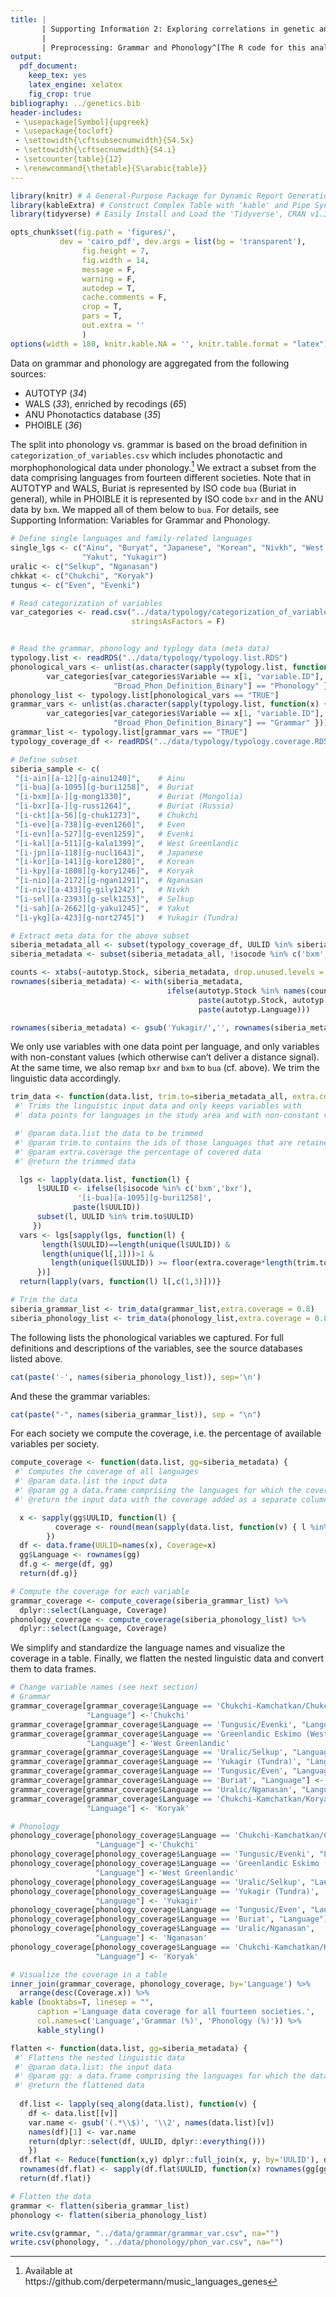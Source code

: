 ```yaml
---
title: |
       | Supporting Information 2: Exploring correlations in genetic and cultural variation across   language families in Northeast Asia 
       |
       | Preprocessing: Grammar and Phonology^[The R code for this analysis was written by Balthasar Bickel, Peter Ranacher, and Damián E. Blasi]
output: 
  pdf_document:
    keep_tex: yes
    latex_engine: xelatex
    fig_crop: true
bibliography: ../genetics.bib
header-includes:
 - \usepackage[Symbol]{upgreek}
 - \usepackage{tocloft}
 - \settowidth{\cftsubsecnumwidth}{S4.5x}
 - \settowidth{\cftsecnumwidth}{S4.i}
 - \setcounter{table}{12}
 - \renewcommand{\thetable}{S\arabic{table}}
---
```



```r
library(knitr) # A General-Purpose Package for Dynamic Report Generation in R
library(kableExtra) # Construct Complex Table with 'kable' and Pipe Syntax, CRAN v1.3.1
library(tidyverse) # Easily Install and Load the 'Tidyverse', CRAN v1.3.0

opts_chunk$set(fig.path = 'figures/',
           dev = 'cairo_pdf', dev.args = list(bg = 'transparent'), 
                fig.height = 7,
                fig.width = 14,
                message = F,
                warning = F,
                autodep = T,
                cache.comments = F,
                crop = T,
                pars = T,
                out.extra = ''
                )
options(width = 180, knitr.kable.NA = '', knitr.table.format = "latex")
```

Data on grammar and phonology are aggregated from the following sources:

- AUTOTYP (*34*)
- WALS (*33*), enriched by recodings (*65*)
- ANU Phonotactics database (*35*)
- PHOIBLE (*36*)

The split into phonology vs. grammar is based on the broad definition in `categorization_of_variables.csv` which includes phonotactic and morphophonological data under phonology.^[Available at  https://github.com/derpetermann/music_languages_genes] We extract a subset from the data comprising languages from fourteen different societies. Note that in AUTOTYP and WALS, Buriat is represented by ISO code `bua` (Buriat in general), while in PHOIBLE  it is represented by ISO code  `bxr` and in the ANU data by `bxm`. We mapped all of them below to `bua`. For details, see Supporting Information: Variables for Grammar and Phonology. 
```r

# Define single languages and family-related languages
single_lgs <- c("Ainu", "Buryat", "Japanese", "Korean", "Nivkh", "West Greenlandic", 
                "Yakut", "Yukagir")
uralic <- c("Selkup", "Nganasan")
chkkat <- c("Chukchi", "Koryak")
tungus <- c("Even", "Evenki")

# Read categorization of variables
var_categories <- read.csv("../data/typology/categorization_of_variables.csv",
                           stringsAsFactors = F)


# Read the grammar, phonology and typlogy data (meta data)
typology.list <- readRDS("../data/typology/typology.list.RDS")
phonological_vars <- unlist(as.character(sapply(typology.list, function(x) {
        var_categories[var_categories$Variable == x[1, "variable.ID"], 
                       "Broad_Phon_Definition_Binary"] == "Phonology" }) ))
phonology_list <- typology.list[phonological_vars == "TRUE"]
grammar_vars <- unlist(as.character(sapply(typology.list, function(x) {
        var_categories[var_categories$Variable == x[1, "variable.ID"], 
                       "Broad_Phon_Definition_Binary"] == "Grammar" })))
grammar_list <- typology.list[grammar_vars == "TRUE"]
typology_coverage_df <- readRDS("../data/typology/typology.coverage.RDS")

# Define subset
siberia_sample <- c(
 "[i-ain][a-12][g-ainu1240]",    # Ainu
 "[i-bua][a-1095][g-buri1258]",  # Buriat
 "[i-bxm][a-][g-mong1330]",      # Buriat (Mongolia)
 "[i-bxr][a-][g-russ1264]",      # Buriat (Russia)
 "[i-ckt][a-56][g-chuk1273]",    # Chukchi
 "[i-eve][a-738][g-even1260]",   # Even
 "[i-evn][a-527][g-even1259]",   # Evenki
 "[i-kal][a-511][g-kala1399]",   # West Greenlandic
 "[i-jpn][a-118][g-nucl1643]",   # Japanese
 "[i-kor][a-141][g-kore1280]",   # Korean
 "[i-kpy][a-1808][g-kory1246]",  # Koryak
 "[i-nio][a-2172][g-ngan1291]",  # Nganasan
 "[i-niv][a-433][g-gily1242]",   # Nivkh
 "[i-sel][a-2393][g-selk1253]",  # Selkup
 "[i-sah][a-2662][g-yaku1245]",  # Yakut
 "[i-ykg][a-423][g-nort2745]")   # Yukagir (Tundra)

# Extract meta data for the above subset
siberia_metadata_all <- subset(typology_coverage_df, UULID %in% siberia_sample)
siberia_metadata <- subset(siberia_metadata_all, !isocode %in% c('bxm','bxr'))

counts <- xtabs(~autotyp.Stock, siberia_metadata, drop.unused.levels = T)
rownames(siberia_metadata) <- with(siberia_metadata,
                                   ifelse(autotyp.Stock %in% names(counts[counts>1]),
                                          paste(autotyp.Stock, autotyp.Language, sep="/"),
                                          paste(autotyp.Language)))

rownames(siberia_metadata) <- gsub('Yukagir/','', rownames(siberia_metadata))
```


We only use variables with one data point per language, and only variables with non-constant values (which otherwise can't deliver a distance signal). At the same time, we also remap `bxr` and `bxm` to `bua` (cf. above). We trim the linguistic data accordingly.

```r

trim_data <- function(data.list, trim.to=siberia_metadata_all, extra.coverage=.8) {
 #' Trims the linguistic input data and only keeps variables with
 #' data points for languages in the study area and with non-constant values

 #' @param data.list the data to be trimmed
 #' @param trim.to contains the ids of those languages that are retained after trimming  
 #' @param extra.coverage the percentage of covered data
 #' @return the trimmed data

  lgs <- lapply(data.list, function(l) {
	  l$UULID <- ifelse(l$isocode %in% c('bxm','bxr'),
	  		   '[i-bua][a-1095][g-buri1258]',
		      paste(l$UULID))
	  subset(l, UULID %in% trim.to$UULID)
	 })
  vars <- lgs[sapply(lgs, function(l) {
	   length(l$UULID)==length(unique(l$UULID)) &
	   length(unique(l[,1]))>1 &
	     length(unique(l$UULID)) >= floor(extra.coverage*length(trim.to$UULID))
	  })]
  return(lapply(vars, function(l) l[,c(1,3)]))}

# Trim the data
siberia_grammar_list <- trim_data(grammar_list,extra.coverage = 0.8)
siberia_phonology_list <- trim_data(phonology_list,extra.coverage = 0.8)
```

The following lists the phonological variables we captured. For full definitions and descriptions of the variables, see the source databases listed above.
```r
cat(paste('-', names(siberia_phonology_list)), sep='\n')
```

And these the grammar variables:

```r
cat(paste("-", names(siberia_grammar_list)), sep = "\n")
```

For each society we compute the coverage, i.e. the percentage of available variables per society.  

```r

compute_coverage <- function(data.list, gg=siberia_metadata) {
 #' Computes the coverage of all languages
 #' @param data.list the input data 
 #' @param gg a data.frame comprising the languages for which the coverage is computed
 #' @return the input data with the coverage added as a separate column

  x <- sapply(gg$UULID, function(l) {
          coverage <- round(mean(sapply(data.list, function(v) { l %in% v$UULID })),2)*100
        })
  df <- data.frame(UULID=names(x), Coverage=x)
  gg$Language <- rownames(gg)
  df.g <- merge(df, gg)
  return(df.g)}

# Compute the coverage for each variable
grammar_coverage <- compute_coverage(siberia_grammar_list) %>% 
  dplyr::select(Language, Coverage)
phonology_coverage <- compute_coverage(siberia_phonology_list) %>% 
  dplyr::select(Language, Coverage)
```

We simplify and standardize the language names and visualize the coverage in a table. Finally, we flatten the nested linguistic data and convert them to data frames. 
```r

# Change variable names (see next section)
# Grammar
grammar_coverage[grammar_coverage$Language == 'Chukchi-Kamchatkan/Chukchi', 
                 "Language"] <-'Chukchi'
grammar_coverage[grammar_coverage$Language == 'Tungusic/Evenki', "Language"] <- 'Evenki'
grammar_coverage[grammar_coverage$Language == 'Greenlandic Eskimo (West)', 
                 "Language"] <-'West Greenlandic'
grammar_coverage[grammar_coverage$Language == 'Uralic/Selkup', "Language"] <- 'Selkup'
grammar_coverage[grammar_coverage$Language == 'Yukagir (Tundra)', "Language"] <- 'Yukagir'
grammar_coverage[grammar_coverage$Language == 'Tungusic/Even', "Language"] <- 'Even'
grammar_coverage[grammar_coverage$Language == 'Buriat', "Language"] <- 'Buryat'
grammar_coverage[grammar_coverage$Language == 'Uralic/Nganasan', "Language"] <- 'Nganasan'
grammar_coverage[grammar_coverage$Language == 'Chukchi-Kamchatkan/Koryak', 
                 "Language"] <- 'Koryak'

# Phonology
phonology_coverage[phonology_coverage$Language == 'Chukchi-Kamchatkan/Chukchi', 
                   "Language"] <-'Chukchi'
phonology_coverage[phonology_coverage$Language == 'Tungusic/Evenki', "Language"] <- 'Evenki'
phonology_coverage[phonology_coverage$Language == 'Greenlandic Eskimo (West)', 
                   "Language"] <-'West Greenlandic'
phonology_coverage[phonology_coverage$Language == 'Uralic/Selkup', "Language"] <- 'Selkup'
phonology_coverage[phonology_coverage$Language == 'Yukagir (Tundra)', 
                   "Language"] <- 'Yukagir'
phonology_coverage[phonology_coverage$Language == 'Tungusic/Even', "Language"] <- 'Even'
phonology_coverage[phonology_coverage$Language == 'Buriat', "Language"] <- 'Buryat'
phonology_coverage[phonology_coverage$Language == 'Uralic/Nganasan', 
                   "Language"] <- 'Nganasan'
phonology_coverage[phonology_coverage$Language == 'Chukchi-Kamchatkan/Koryak', 
                   "Language"] <- 'Koryak'

# Visualize the coverage in a table
inner_join(grammar_coverage, phonology_coverage, by='Language') %>% 
  arrange(desc(Coverage.x)) %>%
kable (booktabs=T, linesep = "", 
      caption ='Language data coverage for all fourteen societies.',
      col.names=c('Language','Grammar (%)', 'Phonology (%)')) %>%
      kable_styling()
```

\clearpage

```r

flatten <- function(data.list, gg=siberia_metadata) {
 #' Flattens the nested linguistic data
 #' @param data.list: the input data
 #' @param gg: a data.frame comprising the languages for which the data are flattened
 #' @return the flattened data
  
  df.list <- lapply(seq_along(data.list), function(v) {
    df <- data.list[[v]]
    var.name <- gsub('(.*\\$)', '\\2', names(data.list)[v])
    names(df)[1] <- var.name
    return(dplyr::select(df, UULID, dplyr::everything()))
    })
  df.flat <- Reduce(function(x,y) dplyr::full_join(x, y, by='UULID'), df.list)
  rownames(df.flat) <- sapply(df.flat$UULID, function(x) rownames(gg[gg$UULID %in% x,]))
  return(df.flat)}

# Flatten the data
grammar <- flatten(siberia_grammar_list)
phonology <- flatten(siberia_phonology_list)
```

```r
write.csv(grammar, "../data/grammar/grammar_var.csv", na="")
write.csv(phonology, "../data/phonology/phon_var.csv", na="")

```

